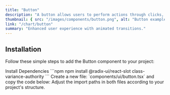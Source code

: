 ```yaml
---
title: "Button"
description: "A button allows users to perform actions through clicks, presses, taps, or keystrokes."
thumbnail: { src: "/images/components/button.png", alt: "Button example" }
link: "/chart/button"
summary: "Enhanced user experience with animated transitions."
---
```


<ComponentPreview name="button-demo" />

## Installation

Follow these simple steps to add the Button component to your project:

<Steps>

<Step>
Install Dependencies
</Step>
```npm
npm install @radix-ui/react-slot class-variance-authority
```

<Step>
Create a new file: `components/ui/button.tsx` and copy the code below:
</Step>

<CollapsibleSource name="button" />

<Step>
Adjust the import paths in both files according to your project's structure.
</Step>

</Steps>